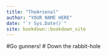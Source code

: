 ```yaml
--- 
title: "TheArsenal"
author: "YOUR NAME HERE"
date: "`r Sys.Date()`"
site: bookdown::bookdown_site
---
```


#Go gunners!
# Down the rabbit-hole

